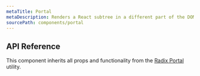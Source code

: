 ```yaml
---
metaTitle: Portal
metaDescription: Renders a React subtree in a different part of the DOM.
sourcePath: components/portal
---
```


## API Reference

This component inherits all props and functionality from the [Radix Portal](/primitives/docs/utilities/portal) utility.
